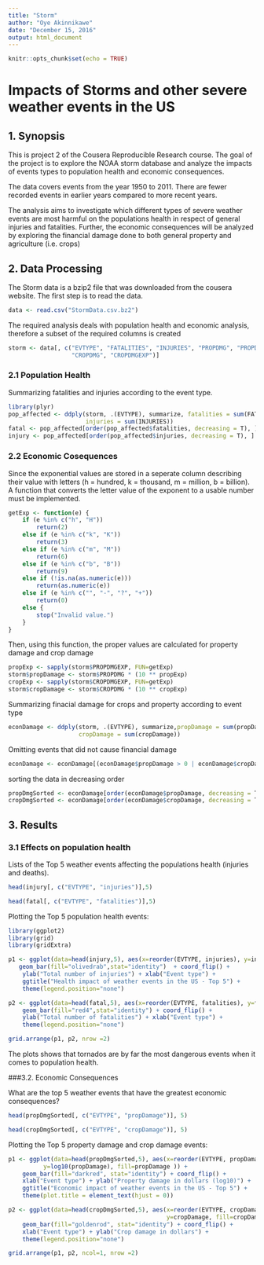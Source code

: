 ```yaml
---
title: "Storm"
author: "Oye Akinnikawe"
date: "December 15, 2016"
output: html_document
---
```


```r
knitr::opts_chunk$set(echo = TRUE)
```

# Impacts of Storms and other severe weather events in the US
## 1. Synopsis

This is project 2 of the Cousera Reproducible Research course. The goal of the 
project is to explore the NOAA storm database and analyze the impacts of events
types to population health and economic consequences.

The data covers events from the year 1950 to 2011. There are fewer recorded events
in earlier years compared to more recent years.

The analysis aims to investigate which different types of severe weather events are 
most harmful on the populations health in respect of general injuries and fatalities.
Further, the economic consequences will be analyzed by exploring the financial damage 
done to both general property and agriculture (i.e. crops)

## 2. Data Processing

The Storm data is a bzip2 file that was downloaded from the cousera website. 
The first step is to read the data.

```r
data <- read.csv("StormData.csv.bz2")
```

The required analysis deals with population health and economic analysis, therefore a subset of the required columns is created

```r
storm <- data[, c("EVTYPE", "FATALITIES", "INJURIES", "PROPDMG", "PROPDMGEXP", 
                  "CROPDMG", "CROPDMGEXP")]
```

### 2.1 Population Health
Summarizing fatalities and injuries according to the event type.

```r
library(plyr)
pop_affected <- ddply(storm, .(EVTYPE), summarize, fatalities = sum(FATALITIES),
                      injuries = sum(INJURIES))
fatal <- pop_affected[order(pop_affected$fatalities, decreasing = T), ]
injury <- pop_affected[order(pop_affected$injuries, decreasing = T), ]
```

### 2.2 Economic Cosequences
Since the exponential values are stored in a seperate column describing their 
value with letters (h = hundred, k = thousand, m = million, b = billion). 
A function that converts the letter value of the exponent to a usable number 
must be implemented.

```r
getExp <- function(e) {
    if (e %in% c("h", "H"))
        return(2)
    else if (e %in% c("k", "K"))
        return(3)
    else if (e %in% c("m", "M"))
        return(6)
    else if (e %in% c("b", "B"))
        return(9)
    else if (!is.na(as.numeric(e))) 
        return(as.numeric(e))
    else if (e %in% c("", "-", "?", "+"))
        return(0)
    else {
        stop("Invalid value.")
    }
}
```

Then, using this function, the proper values are calculated for property damage
and crop damage 

``` r
propExp <- sapply(storm$PROPDMGEXP, FUN=getExp)
storm$propDamage <- storm$PROPDMG * (10 ** propExp)
cropExp <- sapply(storm$CROPDMGEXP, FUN=getExp)
storm$cropDamage <- storm$CROPDMG * (10 ** cropExp)
```

Summarizing finacial damage for crops and property according to event type

``` r
econDamage <- ddply(storm, .(EVTYPE), summarize,propDamage = sum(propDamage), 
                    cropDamage = sum(cropDamage))
```

Omitting events that did not cause financial damage

``` r
econDamage <- econDamage[(econDamage$propDamage > 0 | econDamage$cropDamage > 0), ]
```

sorting the data in decreasing order

``` r
propDmgSorted <- econDamage[order(econDamage$propDamage, decreasing = T), ]
cropDmgSorted <- econDamage[order(econDamage$cropDamage, decreasing = T), ]
```

## 3. Results

### 3.1 Effects on population health

Lists of the Top 5 weather events affecting the populations health (injuries
 and deaths).

```r
head(injury[, c("EVTYPE", "injuries")],5)

head(fatal[, c("EVTYPE", "fatalities")],5)
```

Plotting the Top 5 population health events:

``` r
library(ggplot2)
library(grid)
library(gridExtra)

p1 <- ggplot(data=head(injury,5), aes(x=reorder(EVTYPE, injuries), y=injuries)) +
   geom_bar(fill="olivedrab",stat="identity")  + coord_flip() + 
    ylab("Total number of injuries") + xlab("Event type") +
    ggtitle("Health impact of weather events in the US - Top 5") +
    theme(legend.position="none")

p2 <- ggplot(data=head(fatal,5), aes(x=reorder(EVTYPE, fatalities), y=fatalities)) +
    geom_bar(fill="red4",stat="identity") + coord_flip() +
    ylab("Total number of fatalities") + xlab("Event type") +
    theme(legend.position="none")

grid.arrange(p1, p2, nrow =2) 
```

The plots shows that tornados are by far the most dangerous events when it comes to population health. 

###3.2. Economic Consequences

What are the top 5 weather events that have the greatest economic consequences?

```r
head(propDmgSorted[, c("EVTYPE", "propDamage")], 5)

head(cropDmgSorted[, c("EVTYPE", "cropDamage")], 5)
```

Plotting the Top 5 property damage and crop damage events: 

```r
p1 <- ggplot(data=head(propDmgSorted,5), aes(x=reorder(EVTYPE, propDamage), 
          y=log10(propDamage), fill=propDamage )) +
    geom_bar(fill="darkred", stat="identity") + coord_flip() +
    xlab("Event type") + ylab("Property damage in dollars (log10)") +
    ggtitle("Economic impact of weather events in the US - Top 5") +
    theme(plot.title = element_text(hjust = 0))

p2 <- ggplot(data=head(cropDmgSorted,5), aes(x=reorder(EVTYPE, cropDamage), 
                                             y=cropDamage, fill=cropDamage)) +
    geom_bar(fill="goldenrod", stat="identity") + coord_flip() + 
    xlab("Event type") + ylab("Crop damage in dollars") + 
    theme(legend.position="none")

grid.arrange(p1, p2, ncol=1, nrow =2)
```
